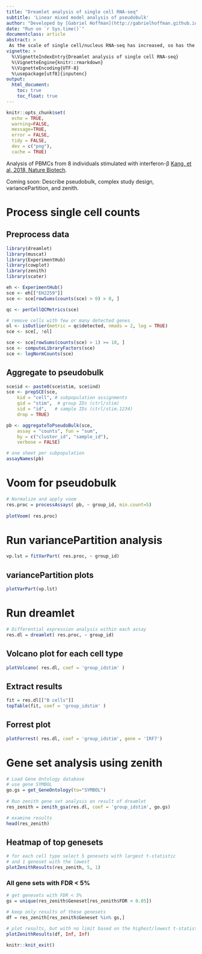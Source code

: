```yaml
---
title: "Dreamlet analysis of single cell RNA-seq"
subtitle: 'Linear mixed model analysis of pseudobulk'
author: "Developed by [Gabriel Hoffman](http://gabrielhoffman.github.io/)"
date: "Run on `r Sys.time()`"
documentclass: article
abstract: >
 As the scale of single cell/nucleus RNA-seq has increased, so has the complexity of study designs.  Analysis of datasets with simple study designs can be performed using linear model as in the [muscat package](https://bioconductor.org/packages/muscat).  Yet analysis of datsets with complex study designs such as repeated measures or many technical batches can benefit from linear mixed model analysis to model to correlation structure between samples.  Dreamlet extends the previous work of [muscat](https://www.nature.com/articles/s41467-020-19894-4) to apply linear mixed models to pseudobulk data.  Dreamlet also supports linear models and facilitates application of 1) [variancePartition](https://bioconductor.org/packages/variancePartition) to quantify the contribution of multiple variables to expression variation, and 2) [zenith](https://github.com/GabrielHoffman/zenith) to perform gene set analysis on the differential expression signatures. 
vignette: >
  %\VignetteIndexEntry{Dreamlet analysis of single cell RNA-seq}
  %\VignetteEngine{knitr::rmarkdown}
  %\VignetteEncoding{UTF-8}
  %\usepackage[utf8]{inputenc}
output:
  html_document:
    toc: true
    toc_float: true
---
```


<!---

cd /Users/gabrielhoffman/workspace/repos/variancePartition/vignettes

# rm -rf dreamlet_cache/

rmarkdown::render("dreamlet.Rmd")


 devtools::reload("/Users/gabrielhoffman/workspace/repos/dreamlet")

devtools::reload("/Users/gabrielhoffman/workspace/repos/zenith")



--->



```r
knitr::opts_chunk$set(
  echo = TRUE,
  warning=FALSE,
  message=TRUE,
  error = FALSE,
  tidy = FALSE,
  dev = c("png"),
  cache = TRUE)
```

Analysis of PBMCs from 8 individuals stimulated with interferon-β [Kang, et al, 2018, Nature Biotech](https://www.nature.com/articles/nbt.4042).

Coming soon: Describe pseudobulk, complex study design, variancePartition, and zenith.

# Process single cell counts
## Preprocess data
```r
library(dreamlet)
library(muscat)
library(ExperimentHub)
library(cowplot)
library(zenith)
library(scater)

eh <- ExperimentHub()
sce <- eh[["EH2259"]]
sce <- sce[rowSums(counts(sce) > 0) > 0, ]

qc <- perCellQCMetrics(sce)

# remove cells with few or many detected genes
ol <- isOutlier(metric = qc$detected, nmads = 2, log = TRUE)
sce <- sce[, !ol]

sce <- sce[rowSums(counts(sce) > 1) >= 10, ]
sce <- computeLibraryFactors(sce)
sce <- logNormCounts(sce)
```

## Aggregate to pseudobulk
```r
sce$id <- paste0(sce$stim, sce$ind)
sce <- prepSCE(sce, 
    kid = "cell", # subpopulation assignments
    gid = "stim",  # group IDs (ctrl/stim)
    sid = "id",   # sample IDs (ctrl/stim.1234)
    drop = TRUE)

pb <- aggregateToPseudoBulk(sce,
    assay = "counts", fun = "sum",
    by = c("cluster_id", "sample_id"),
    verbose = FALSE)

# one sheet per subpopulation
assayNames(pb)
```

# Voom for pseudobulk 
```r
# Normalize and apply voom
res.proc = processAssays( pb, ~ group_id, min.count=5)
  
plotVoom( res.proc)
```

# Run variancePartition analysis
```r
vp.lst = fitVarPart( res.proc, ~ group_id)
```

## variancePartition plots
```r
plotVarPart(vp.lst)
```

# Run dreamlet
```r
# Differential expression analysis within each assay
res.dl = dreamlet( res.proc, ~ group_id)
```

## Volcano plot for each cell type
```r
plotVolcano( res.dl, coef = 'group_idstim' )
```

## Extract results
```r
fit = res.dl[["B cells"]]
topTable(fit, coef = 'group_idstim' )
```

## Forrest plot 
```r
plotForrest( res.dl, coef = 'group_idstim', gene = 'IRF7')
```



# Gene set analysis using zenith
```r
# Load Gene Ontology database 
# use gene SYMBOL
go.gs = get_GeneOntology(to="SYMBOL")
   
# Run zenith gene set analysis on result of dreamlet
res_zenith = zenith_gsa(res.dl, coef = 'group_idstim', go.gs)

# examine results
head(res_zenith)
```

## Heatmap of top genesets
```r
# for each cell type select 5 genesets with largest t-statistic
# and 1 geneset with the lowest
plotZenithResults(res_zenith, 5, 1)
```

### All gene sets with FDR < 5%

```r
# get genesets with FDR < 5%
gs = unique(res_zenith$Geneset[res_zenith$FDR < 0.05])

# keep only results of these genesets
df = res_zenith[res_zenith$Geneset %in% gs,]

# plot results, but with no limit based on the highest/lowest t-statistic
plotZenithResults(df, Inf, Inf)
```















```r
knitr::knit_exit()
```

















